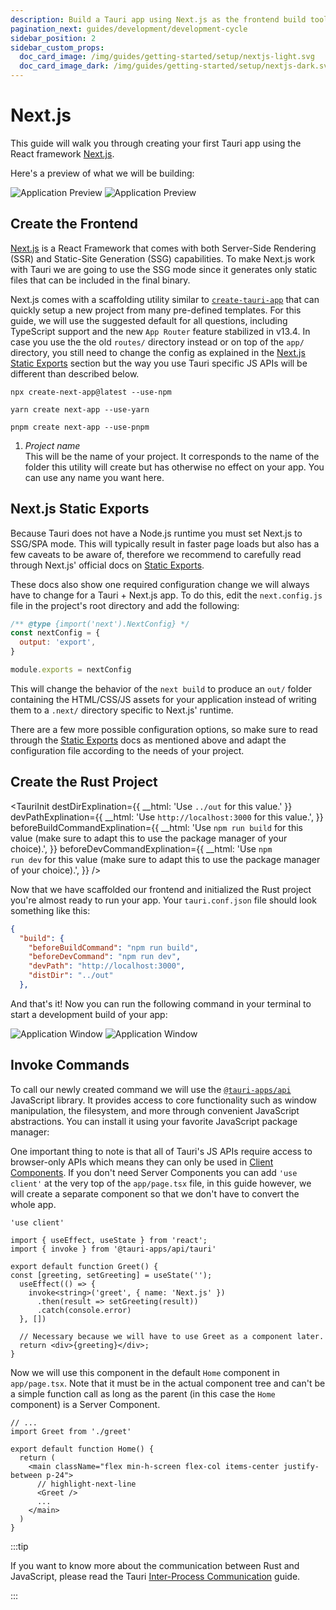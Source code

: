 ```yaml
---
description: Build a Tauri app using Next.js as the frontend build tool
pagination_next: guides/development/development-cycle
sidebar_position: 2
sidebar_custom_props:
  doc_card_image: /img/guides/getting-started/setup/nextjs-light.svg
  doc_card_image_dark: /img/guides/getting-started/setup/nextjs-dark.svg
---
```



# Next.js

This guide will walk you through creating your first Tauri app using the React framework [Next.js].

<Intro />

Here's a preview of what we will be building:

![Application Preview](/img/guides/getting-started/setup/next-js/next-js-light.png#gh-light-mode-only)
![Application Preview](/img/guides/getting-started/setup/next-js/next-js-dark.png#gh-dark-mode-only)

## Create the Frontend

[Next.js] is a React Framework that comes with both Server-Side Rendering (SSR) and Static-Site Generation (SSG) capabilities. To make Next.js work with Tauri we are going to use the SSG mode since it generates only static files that can be included in the final binary.

Next.js comes with a scaffolding utility similar to [`create-tauri-app`] that can quickly setup a new project from many pre-defined templates.
For this guide, we will use the suggested default for all questions, including TypeScript support and the new `App Router` feature stabilized in v13.4. In case you use the the old `routes/` directory instead or on top of the `app/` directory, you still need to change the config as explained in the [Next.js Static Exports](#nextjs-static-exports) section but the way you use Tauri specific JS APIs will be different than described below.

<Tabs groupId="package-manager">
  <TabItem value="npm">

```shell
npx create-next-app@latest --use-npm
```

  </TabItem>
  <TabItem value="Yarn">

```shell
yarn create next-app --use-yarn
```

  </TabItem>
  <TabItem value="pnpm">

```shell
pnpm create next-app --use-pnpm
```

  </TabItem>
</Tabs>

1. _Project name_  
   This will be the name of your project. It corresponds to the name of the folder this utility will create but has otherwise no effect on your app. You can use any name you want here.

## Next.js Static Exports

Because Tauri does not have a Node.js runtime you must set Next.js to SSG/SPA mode. This will typically result in faster page loads but also has a few caveats to be aware of, therefore we recommend to carefully read through Next.js' official docs on [Static Exports].

These docs also show one required configuration change we will always have to change for a Tauri + Next.js app. To do this, edit the `next.config.js` file in the project's root directory and add the following:

```js title=next.config.js
/** @type {import('next').NextConfig} */
const nextConfig = {
  output: 'export',
}

module.exports = nextConfig
```

This will change the behavior of the `next build` to produce an `out/` folder containing the HTML/CSS/JS assets for your application instead of writing them to a `.next/` directory specific to Next.js' runtime.

There are a few more possible configuration options, so make sure to read through the [Static Exports] docs as mentioned above and adapt the configuration file according to the needs of your project.

## Create the Rust Project

<TauriInit
  destDirExplination={{ __html: 'Use <code>../out</code> for this value.' }}
  devPathExplination={{
    __html: 'Use <code>http://localhost:3000</code> for this value.',
  }}
  beforeBuildCommandExplination={{
    __html:
      'Use <code>npm run build</code> for this value (make sure to adapt this to use the package manager of your choice).',
  }}
  beforeDevCommandExplination={{
    __html:
      'Use <code>npm run dev</code> for this value (make sure to adapt this to use the package manager of your choice).',
  }}
/>

Now that we have scaffolded our frontend and initialized the Rust project you're almost ready to run your app. Your `tauri.conf.json` file should look something like this:

```json title=src-tauri/tauri.conf.json
{
  "build": {
    "beforeBuildCommand": "npm run build",
    "beforeDevCommand": "npm run dev",
    "devPath": "http://localhost:3000",
    "distDir": "../out"
  },
```

And that's it! Now you can run the following command in your terminal to start a development build of your app:

<Command name="dev" />

![Application Window](/img/guides/getting-started/setup/next-js/next-js-dev-light.png#gh-light-mode-only)
![Application Window](/img/guides/getting-started/setup/next-js/next-js-dev-dark.png#gh-dark-mode-only)

## Invoke Commands

<Commands />

To call our newly created command we will use the [`@tauri-apps/api`] JavaScript library. It provides access to core functionality such as window manipulation, the filesystem, and more through convenient JavaScript abstractions. You can install it using your favorite JavaScript package manager:

<InstallTauriApi />

One important thing to note is that all of Tauri's JS APIs require access to browser-only APIs which means they can only be used in [Client Components]. If you don't need Server Components you can add `'use client'` at the very top of the `app/page.tsx` file, in this guide however, we will create a separate component so that we don't have to convert the whole app.

```tsx title=app/greet.tsx
'use client'

import { useEffect, useState } from 'react';
import { invoke } from '@tauri-apps/api/tauri'

export default function Greet() {
const [greeting, setGreeting] = useState('');
  useEffect(() => {
    invoke<string>('greet', { name: 'Next.js' })
      .then(result => setGreeting(result))
      .catch(console.error)
  }, [])

  // Necessary because we will have to use Greet as a component later.
  return <div>{greeting}</div>;
}
```

Now we will use this component in the default `Home` component in `app/page.tsx`. Note that it must be in the actual component tree and can't be a simple function call as long as the parent (in this case the `Home` component) is a Server Component.

```tsx title=app/page.tsx
// ...
import Greet from './greet'

export default function Home() {
  return (
    <main className="flex min-h-screen flex-col items-center justify-between p-24">
      // highlight-next-line
      <Greet />
      ...
    </main>
  )
}
```

:::tip

If you want to know more about the communication between Rust and JavaScript, please read the Tauri [Inter-Process Communication][inter-process-communication] guide.

:::

<!-- TODO: Show how you can add this and screenshots of what it looks like -->

[next.js]: https://nextjs.org
[cargo]: https://doc.rust-lang.org/cargo/
[typescript]: https://www.typescriptlang.org
[prerequisites]: ../prerequisites.md
[`@tauri-apps/api`]: ../../../api/js/
[inter-process-communication]: ../../../references/architecture/inter-process-communication/readme.md
[`create-tauri-app`]: https://github.com/tauri-apps/create-tauri-app
[static exports]: https://nextjs.org/docs/app/building-your-application/deploying/static-exports
[client components]: https://nextjs.org/docs/getting-started/react-essentials#client-components
